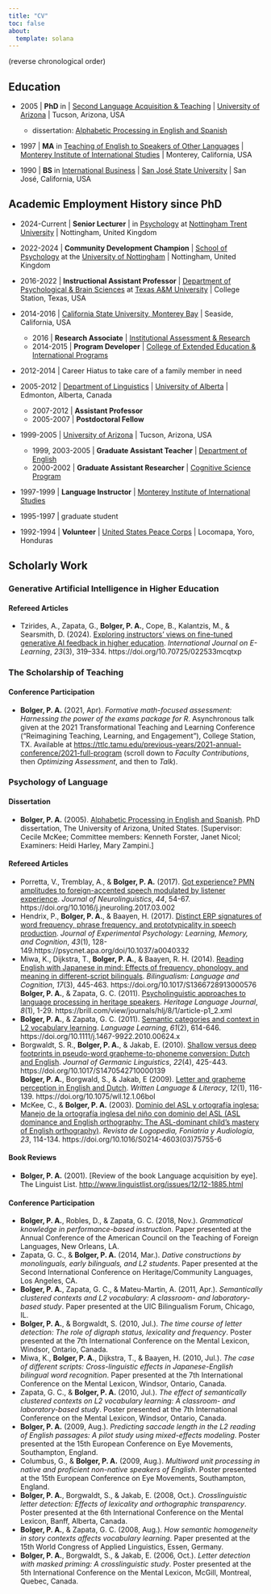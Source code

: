```yaml
---
title: "CV"
toc: false
about: 
  template: solana
---
```


(reverse chronological order)

## Education

- 2005 \| **PhD** in \| [Second Language Acquisition & Teaching](https://slat.arizona.edu/){target="_blank"} \| [University of Arizona](https://www.arizona.edu/){target="_blank"} \| Tucson, Arizona, USA  
  - dissertation: [Alphabetic Processing in English and Spanish](https://repository.arizona.edu/handle/10150/194924){target="_blank"}  

- 1997 \| **MA** in [Teaching of English to Speakers of Other Languages](https://www.middlebury.edu/institute/academics/degree-programs/language-education){target="_blank"} \| [Monterey Institute of International Studies](https://www.middlebury.edu/institute){target="_blank"} \| Monterey, California, USA  

- 1990 \| **BS** in [International Business](https://www.sjsu.edu/cob){target="_blank"}  \| [San José State University](https://www.sjsu.edu){target="_blank"} \| San José, California, USA  

## Academic Employment History since PhD

- 2024-Current \| **Senior Lecturer** \| in [Psychology](https://www.ntu.ac.uk/course/psychology){target="_blank"} at [Nottingham Trent University](https://www.ntu.ac.uk/){target="_blank"} \| Nottingham, United Kingdom  

- 2022-2024 \| **Community Development Champion** \| [School of Psychology](https://www.nottingham.ac.uk/psychology/welcome-to-psychology.aspx){target="_blank"} at the [University of Nottingham](https://www.nottingham.ac.uk/){target="_blank"} \| Nottingham, United Kingdom  

- 2016-2022 \| **Instructional Assistant Professor** \| [Department of Psychological & Brain Sciences](https://liberalarts.tamu.edu/psychology/){target="_blank"} at [Texas A&M University](https://www.tamu.edu/){target="_blank"} \| College Station, Texas, USA  

- 2014-2016 \| [California State University, Monterey Bay](https://csumb.edu/){target="_blank"} \| Seaside, California, USA  
  - 2016 \| **Research Associate** \| [Institutional Assessment & Research](https://csumb.edu/iar/){target="_blank"}  
  - 2014-2015 \| **Program Developer** \| [College of Extended Education & International Programs](https://csumb.edu/extended/){target="_blank"}  

- 2012-2014 \| Career Hiatus to take care of a family member in need  

- 2005-2012 \| [Department of Linguistics](https://www.ualberta.ca/linguistics/index.html){target="_blank"}  \| [University of Alberta](https://www.ualberta.ca/index.html){target="_blank"} \| Edmonton, Alberta, Canada  
  - 2007-2012 \| **Assistant Professor**  
  - 2005-2007 \| **Postdoctoral Fellow**  
  
- 1999-2005 \| [University of Arizona](https://www.arizona.edu/){target="_blank"} \| Tucson, Arizona, USA  
  - 1999, 2003-2005 \| **Graduate Assistant Teacher** \| [Department of English](https://english.arizona.edu/){target="_blank"}  
  - 2000-2002 \| **Graduate Assistant Researcher** \| [Cognitive Science Program](https://science.arizona.edu/cogsci){target="_blank"}  
  
- 1997-1999 \| **Language Instructor** \| [Monterey Institute of International Studies](https://www.middlebury.edu/institute){target="_blank"}  
- 1995-1997 \| graduate student  
  
- 1992-1994 \| **Volunteer** \| [United States Peace Corps](https://www.peacecorps.gov/){target="_blank"} \| Locomapa, Yoro, Honduras

## Scholarly Work

### Generative Artificial Intelligence in Higher Education

#### Refereed Articles

- Tzirides, A., Zapata, G., **Bolger, P. A.**, Cope, B., Kalantzis, M., & Searsmith, D. (2024). [Exploring instructors’ views on fine-tuned generative AI feedback in higher education](https://doi.org/10.70725/022533mcqtxp){target="_blank"}. *International Journal on E-Learning*, *23*(3), 319–334. https://doi.org/10.70725/022533mcqtxp

### The Scholarship of Teaching

#### Conference Participation

- **Bolger, P. A.** (2021, Apr). *Formative math-focused assessment: Harnessing the power of the exams package for R*. Asynchronous talk given at the 2021 Transformational Teaching and Learning Conference (“Reimagining Teaching, Learning, and Engagement”), College Station, TX. Available at  [https://ttlc.tamu.edu/previous-years/2021-annual-conference/2021-full-program](https://ttlc.tamu.edu/previous-years/2021-annual-conference/2021-full-program){target="_blank"} (scroll down to *Faculty Contributions*, then *Optimizing Assessment*, and then to *Talk*).

### Psychology of Language

#### Dissertation

- **Bolger, P. A.** (2005). [Alphabetic Processing in English and Spanish](https://repository.arizona.edu/handle/10150/194924){target="_blank"}. PhD dissertation, The University of Arizona, United States. [Supervisor: Cecile McKee; Committee members: Kenneth Forster, Janet Nicol; Examiners: Heidi Harley, Mary Zampini.]  

#### Refereed Articles

- Porretta, V., Tremblay, A., & **Bolger, P. A.** (2017). [Got experience? PMN amplitudes to foreign-accented speech modulated by listener experience](https://doi.org/10.1016/j.jneuroling.2017.03.002){target="_blank"}. *Journal of Neurolinguistics*, *44*, 54-67. https://doi.org/10.1016/j.jneuroling.2017.03.002 
- Hendrix, P., **Bolger, P. A.**, & Baayen, H. (2017). [Distinct ERP signatures of word frequency, phrase frequency, and prototypicality in speech production](https://psycnet.apa.org/doi/10.1037/a0040332){target="_blank"}. *Journal of Experimental Psychology: Learning, Memory, and Cognition*, *43*(1), 128-149.https://psycnet.apa.org/doi/10.1037/a0040332
- Miwa, K., Dijkstra, T., **Bolger, P. A.**, & Baayen, R. H. (2014). [Reading English with Japanese in mind: Effects of frequency, phonology, and meaning in different-script bilinguals](https://doi.org/10.1017/S1366728913000576){target="_blank"}. *Bilingualism: Language and Cognition*, *17*(3), 445-463. https://doi.org/10.1017/S1366728913000576
**Bolger, P. A.**, & Zapata, G. C. (2011). [Psycholinguistic approaches to language processing in heritage speakers](https://brill.com/view/journals/hlj/8/1/article-p1_2.xml){target="_blank"}. *Heritage Language Journal*, *8*(1), 1-29. https://brill.com/view/journals/hlj/8/1/article-p1_2.xml  
- **Bolger, P. A.**, & Zapata, G. C. (2011). [Semantic categories and context in L2 vocabulary learning](https://doi.org/10.1111/j.1467-9922.2010.00624.x){target="_blank"}. *Language Learning*, *61*(2), 614-646. https://doi.org/10.1111/j.1467-9922.2010.00624.x  
- Borgwaldt, S. R., **Bolger, P. A.**, & Jakab, E. (2010). [Shallow versus deep footprints in pseudo-word grapheme-to-phoneme conversion: Dutch and English](https://doi.org/10.1017/S1470542710000139){target="_blank"}. *Journal of Germanic Linguistics*, *22*(4), 425-443. https://doi.org/10.1017/S1470542710000139  
**Bolger, P. A.**, Borgwald, S., & Jakab, E (2009). [Letter and grapheme perception in English and Dutch](https://doi.org/10.1075/wll.12.1.06bol){target="_blank"}. *Written Language & Literacy*, *12*(1), 116-139. https://doi.org/10.1075/wll.12.1.06bol  
- McKee, C., & **Bolger, P. A.** (2003). [Dominio del ASL y ortografía inglesa: Manejo de la ortografía inglesa del niño con dominio del ASL (ASL dominance and English orthography: The ASL-dominant child’s mastery of English orthography)](https://doi.org/10.1016/S0214-4603(03)75755-6){target="_blank"}. *Revista de Logopedia, Foniatría y Audiología*, *23*, 114-134. https://doi.org/10.1016/S0214-4603(03)75755-6  

#### Book Reviews
- **Bolger, P. A.** (2001). [Review of the book Language acquisition by eye]. The Linguist List. [http://www.linguistlist.org/issues/12/12-1885.html](http://www.linguistlist.org/issues/12/12-1885.html){target="_blank"} 

#### Conference Participation

- **Bolger, P. A.**, Robles, D., & Zapata, G. C. (2018, Nov.). *Grammatical knowledge in performance-based instruction*. Paper presented at the Annual Conference of the American Council on the Teaching of Foreign Languages, New Orleans, LA.  
- Zapata, G. C., & **Bolger, P. A.** (2014, Mar.). *Dative constructions by monolinguals, early bilinguals, and L2 students*. Paper presented at the Second International Conference on Heritage/Community Languages, Los Angeles, CA.  
- **Bolger, P. A.**, Zapata, G. C., & Mateu-Martin, A. (2011, Apr.). *Semantically clustered contexts and L2 vocabulary: A classroom- and laboratory-based study*. Paper presented at the UIC Bilingualism Forum, Chicago, IL.  
- **Bolger, P. A.**, & Borgwaldt, S. (2010, Jul.). *The time course of letter detection: The role of digraph status, lexicality and frequency*. Poster presented at the 7th International Conference on the Mental Lexicon, Windsor, Ontario, Canada.  
- Miwa, K., **Bolger, P. A.**, Dijkstra, T., & Baayen, H. (2010, Jul.). *The case of different scripts: Cross-linguistic effects in Japanese-English bilingual word recognition*. Paper presented at the 7th International Conference on the Mental Lexicon, Windsor, Ontario, Canada.   
- Zapata, G. C., & **Bolger, P. A.** (2010, Jul.). *The effect of semantically clustered contexts on L2 vocabulary learning: A classroom- and laboratory-based study*. Poster presented at the 7th International Conference on the Mental Lexicon, Windsor, Ontario, Canada.  
- **Bolger, P. A.** (2009, Aug.). *Predicting saccade length in the L2 reading of English passages: A pilot study using mixed-effects modeling*. Poster presented at the 15th European Conference on Eye Movements, Southampton, England.
- Columbus, G., & **Bolger, P. A.** (2009, Aug.). *Multiword unit processing in native and proficient non-native speakers of English*. Poster presented at the 15th European Conference on Eye Movements, Southampton, England.  
- **Bolger, P. A.**, Borgwaldt, S., & Jakab, E. (2008, Oct.). *Crosslinguistic letter detection: Effects of lexicality and orthographic transparency*. Poster presented at the 6th International Conference on the Mental Lexicon, Banff, Alberta, Canada.  
- **Bolger, P. A.**, & Zapata, G. C. (2008, Aug.). *How semantic homogeneity in story contexts affects vocabulary learning*. Paper presented at the 15th World Congress of Applied Linguistics, Essen, Germany.  
- **Bolger, P. A.**, Borgwaldt, S., & Jakab, E. (2006, Oct.). *Letter detection with masked priming: A crosslinguistic study*. Poster presented at the 5th International Conference on the Mental Lexicon, McGill, Montreal, Quebec, Canada.  
